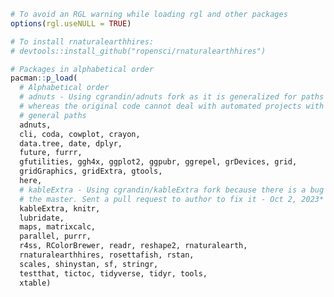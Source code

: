 ```r

# To avoid an RGL warning while loading rgl and other packages
options(rgl.useNULL = TRUE)

# To install rnaturalearthhires:
# devtools::install_github("ropensci/rnaturalearthhires")

# Packages in alphabetical order
pacman::p_load(
  # Alphabetical order
  # adnuts - Using cgrandin/adnuts fork as it is generalized for paths
  # whereas the original code cannot deal with automated projects with 
  # general paths
  adnuts,
  cli, coda, cowplot, crayon,
  data.tree, date, dplyr,
  future, furrr,
  gfutilities, ggh4x, ggplot2, ggpubr, ggrepel, grDevices, grid,
  gridGraphics, gridExtra, gtools,
  here,
  # kableExtra - Using cgrandin/kableExtra fork because there is a bug in
  # the master. Sent a pull request to author to fix it - Oct 2, 2023*
  kableExtra, knitr,
  lubridate,
  maps, matrixcalc,
  parallel, purrr,
  r4ss, RColorBrewer, readr, reshape2, rnaturalearth,
  rnaturalearthhires, rosettafish, rstan,
  scales, shinystan, sf, stringr,
  testthat, tictoc, tidyverse, tidyr, tools,
  xtable)
```
